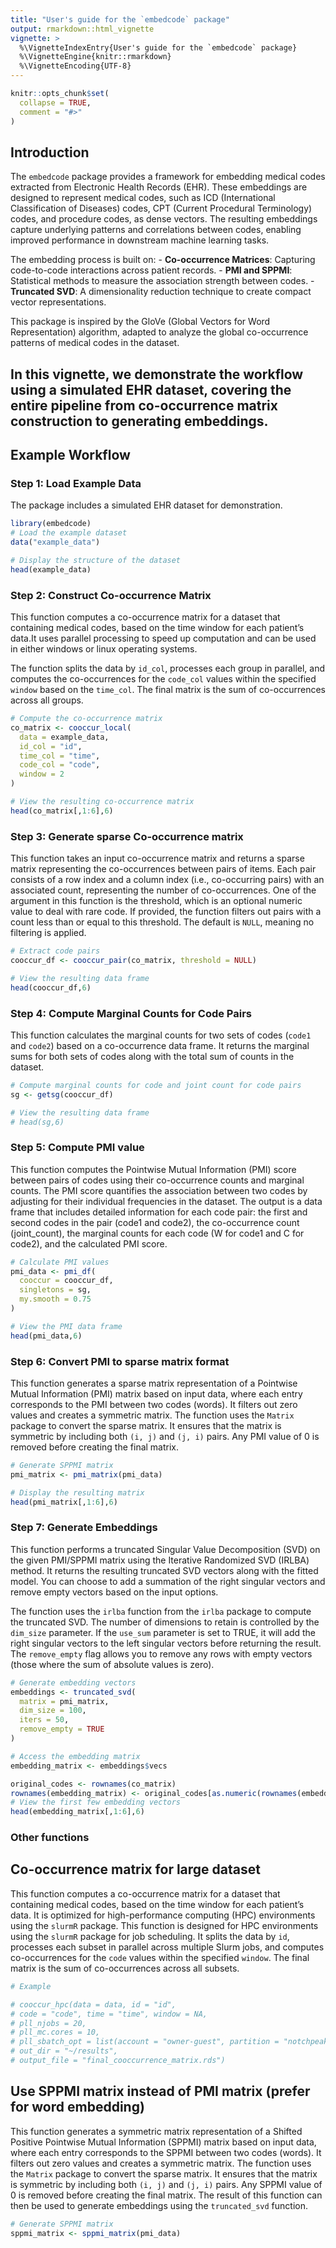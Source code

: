 ```yaml
---
title: "User's guide for the `embedcode` package"
output: rmarkdown::html_vignette
vignette: >
  %\VignetteIndexEntry{User's guide for the `embedcode` package}
  %\VignetteEngine{knitr::rmarkdown}
  %\VignetteEncoding{UTF-8}
---
```


```r
knitr::opts_chunk$set(
  collapse = TRUE,
  comment = "#>"
)
```

## Introduction

The `embedcode` package provides a framework for embedding medical codes extracted from Electronic Health Records (EHR). These embeddings are designed to represent medical codes, such as ICD (International Classification of Diseases) codes, CPT (Current Procedural Terminology) codes, and procedure codes, as dense vectors. The resulting embeddings capture underlying patterns and correlations between codes, enabling improved performance in downstream machine learning tasks.

The embedding process is built on:
- **Co-occurrence Matrices**: Capturing code-to-code interactions across patient records.
- **PMI and SPPMI**: Statistical methods to measure the association strength between codes.
- **Truncated SVD**: A dimensionality reduction technique to create compact vector representations.

This package is inspired by the GloVe (Global Vectors for Word Representation) algorithm, adapted to analyze the global co-occurrence patterns of medical codes in the dataset.

In this vignette, we demonstrate the workflow using a simulated EHR dataset, covering the entire pipeline from co-occurrence matrix construction to generating embeddings.
---

## Example Workflow

### Step 1: Load Example Data

The package includes a simulated EHR dataset for demonstration.

```r
library(embedcode)
# Load the example dataset
data("example_data")

# Display the structure of the dataset
head(example_data)
```

### Step 2: Construct Co-occurrence Matrix
This function computes a co-occurrence matrix for a dataset that containing medical codes, based on the time window for each patient's data.It uses parallel processing to speed up computation and can be used in either windows or linux operating systems. 

The function splits the data by `id_col`, processes each group in parallel, and computes the co-occurrences for the `code_col` values within the specified `window` based on the `time_col`. The final matrix is the sum of co-occurrences across all groups.

```r
# Compute the co-occurrence matrix
co_matrix <- cooccur_local(
  data = example_data,
  id_col = "id",
  time_col = "time",
  code_col = "code",
  window = 2
)

# View the resulting co-occurrence matrix
head(co_matrix[,1:6],6)

```

### Step 3: Generate sparse Co-occurrence matrix
This function takes an input co-occurrence matrix and returns a sparse matrix representing the co-occurrences between pairs of items. Each pair consists of a row index and a column index (i.e., co-occurring pairs) with an associated count, representing the number of co-occurrences.
One of the argument in this function is the threshold, which is an optional numeric value to deal with rare code. If provided, the function filters out pairs with a count less than or equal to this threshold. The default is `NULL`, meaning no filtering is applied.
```r
# Extract code pairs
cooccur_df <- cooccur_pair(co_matrix, threshold = NULL)

# View the resulting data frame
head(cooccur_df,6)

```

### Step 4: Compute Marginal Counts for Code Pairs
This function calculates the marginal counts for two sets of codes (`code1` and `code2`) based on a co-occurrence data frame. It returns the marginal sums for both sets of codes along with the total sum of counts in the dataset.
```r
# Compute marginal counts for code and joint count for code pairs
sg <- getsg(cooccur_df)

# View the resulting data frame
# head(sg,6)
```

### Step 5: Compute PMI value
This function computes the Pointwise Mutual Information (PMI) score between pairs of codes using their co-occurrence counts and marginal counts. The PMI score quantifies the association between two codes by adjusting for their individual frequencies in the dataset. The output is a data frame that includes detailed information for each code pair: the first and second codes in the pair (code1 and code2), the co-occurrence count (joint_count), the marginal counts for each code (W for code1 and C for code2), and the calculated PMI score.

```r
# Calculate PMI values
pmi_data <- pmi_df(
  cooccur = cooccur_df,
  singletons = sg,
  my.smooth = 0.75
)

# View the PMI data frame
head(pmi_data,6)
```

### Step 6: Convert PMI to sparse matrix format
This function generates a sparse matrix representation of a Pointwise Mutual Information (PMI) matrix based on input data, where each entry corresponds to the PMI between two codes (words). It filters out zero values and creates a symmetric matrix. The function uses the `Matrix` package to convert the sparse matrix. It ensures that the matrix is symmetric by including both `(i, j)` and `(j, i)` pairs. Any PMI value of 0 is removed before creating the final matrix.

```r
# Generate SPPMI matrix
pmi_matrix <- pmi_matrix(pmi_data)

# Display the resulting matrix
head(pmi_matrix[,1:6],6)
```

### Step 7: Generate Embeddings
This function performs a truncated Singular Value Decomposition (SVD) on the given PMI/SPPMI matrix using the Iterative Randomized SVD (IRLBA) method. It returns the resulting truncated SVD vectors along with the fitted model.
You can choose to add a summation of the right singular vectors and remove empty vectors based on the input options.

The function uses the `irlba` function from the `irlba` package to compute the truncated SVD. The number of dimensions to retain is controlled by the `dim_size` parameter. If the `use_sum` parameter is set to TRUE, it will add the right singular vectors to the left singular vectors before returning the result. The `remove_empty` flag allows you to remove any rows with empty vectors (those where the sum of absolute values is zero).

```r
# Generate embedding vectors
embeddings <- truncated_svd(
  matrix = pmi_matrix,
  dim_size = 100,
  iters = 50,
  remove_empty = TRUE
)

# Access the embedding matrix
embedding_matrix <- embeddings$vecs

original_codes <- rownames(co_matrix)
rownames(embedding_matrix) <- original_codes[as.numeric(rownames(embedding_matrix))]
# View the first few embedding vectors
head(embedding_matrix[,1:6],6)
```

### Other functions

## Co-occurrence matrix for large dataset
This function computes a co-occurrence matrix for a dataset that containing medical codes, based on the time window for each patient's data. It is optimized for high-performance computing (HPC) environments using the `slurmR` package. This function is designed for HPC environments using the `slurmR` package for job scheduling. It splits the data by `id`, processes each subset in parallel across multiple Slurm jobs, and computes co-occurrences for the `code` values within the specified `window`.
The final matrix is the sum of co-occurrences across all subsets.

```r
# Example 

# cooccur_hpc(data = data, id = "id",
# code = "code", time = "time", window = NA,
# pll_njobs = 20,
# pll_mc.cores = 10,
# pll_sbatch_opt = list(account = "owner-guest", partition = "notchpeak-guest"),
# out_dir = "~/results",
# output_file = "final_cooccurrence_matrix.rds")
```

## Use SPPMI matrix instead of PMI matrix (prefer for word embedding)
This function generates a symmetric matrix representation of a Shifted Positive Pointwise Mutual Information (SPPMI) matrix based on input data, where each entry corresponds to the SPPMI between two codes (words). It filters out zero values and creates a symmetric matrix. The function uses the `Matrix` package to convert the sparse matrix. It ensures that the matrix is symmetric by including both `(i, j)` and `(j, i)` pairs. Any SPPMI value of 0 is removed before creating the final matrix. The result of this function can then be used to generate embeddings using the `truncated_svd` function.

```r
# Generate SPPMI matrix
sppmi_matrix <- sppmi_matrix(pmi_data)
```

